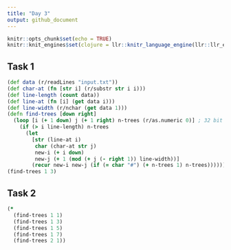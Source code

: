```yaml
---
title: "Day 3"
output: github_document
---
```


```r
knitr::opts_chunk$set(echo = TRUE)
knitr::knit_engines$set(clojure = llr::knitr_language_engine(llr::llr_env$new()))
```

## Task 1

```clojure
(def data (r/readLines "input.txt"))
(def char-at (fn [str i] (r/substr str i i)))
(def line-length (count data))
(def line-at (fn [i] (get data i)))
(def line-width (r/nchar (get data 1)))
(defn find-trees [down right]
  (loop [i (+ 1 down) j (+ 1 right) n-trees (r/as.numeric 0)] ; 32 bit integers :)
    (if (> i line-length) n-trees 
      (let 
        [str (line-at i) 
         char (char-at str j)
         new-i (+ i down) 
         new-j (+ 1 (mod (+ j (- right 1)) line-width))]
        (recur new-i new-j (if (= char "#") (+ n-trees 1) n-trees))))))
(find-trees 1 3)
```

## Task 2

```clojure
(*
  (find-trees 1 1)
  (find-trees 1 3)
  (find-trees 1 5)
  (find-trees 1 7)
  (find-trees 2 1))
```

